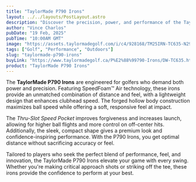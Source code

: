 ```yaml
---
title: "TaylorMade P790 Irons"
layout: ../../layouts/PostLayout.astro
description: "Discover the precision, power, and performance of the TaylorMade P790 Irons, crafted for golfers seeking distance and feel."
author: "Vince Charlos"
pubDate: "19 Feb, 2025"
pubTime: "10:00AM GMT"
image: "https://assets.taylormadegolf.com/i/c4/928168/TM25IRN-TC635-N2906309-P790-OnCourse-JPO-02050-V2-1280x1280~W1200_H900_Mcrop_CZ1_P50-50.jpeg"
tags: ["Golf", "Performance", "Outdoors"]
slug: "taylormade-p790-irons"
buyLink: "https://www.taylormadegolf.ca/P%E2%88%99790-Irons/DW-TC635.html?lang=en_CA"
product: "TaylorMade P790 Irons"
---
```


The **TaylorMade P790 Irons** are engineered for golfers who demand both power and precision. Featuring SpeedFoam™ Air technology, these irons provide an unmatched combination of distance and feel, with a lightweight design that enhances clubhead speed. The forged hollow body construction maximizes ball speed while offering a soft, responsive feel at impact.

The _Thru-Slot Speed Pocket_ improves forgiveness and increases launch, allowing for higher ball flights and more control on off-center hits. Additionally, the sleek, compact shape gives a premium look and confidence-inspiring performance. With the P790 Irons, you get optimal distance without sacrificing accuracy or feel.

Tailored to players who seek the perfect blend of performance, feel, and innovation, the TaylorMade P790 Irons elevate your game with every swing. Whether you're making critical approach shots or striking off the tee, these irons provide the confidence to perform at your best.
